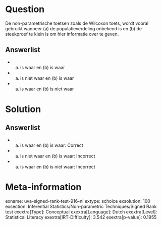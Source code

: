 Question
========

De non-parametrische toetsen zoals de Wilcoxon toets, wordt vooral
gebruikt wanneer (a) de populatieverdeling onbekend is en (b) de
steekproef te klein is om hier informatie over te geven.

Answerlist
----------

* (a) is waar en (b) is waar
* (a) is niet waar en (b) is waar
* (a) is waar en (b) is niet waar

Solution
========

Answerlist
----------

* (a) is waar en (b) is waar: Correct
* (a) is niet waar en (b) is waar: Incorrect
* (a) is waar en (b) is niet waar: Incorrect

Meta-information
================
exname: uva-signed-rank-test-916-nl
extype: schoice
exsolution: 100
exsection: Inferential Statistics/Non-parametric Techniques/Signed Rank test
exextra[Type]: Conceptual
exextra[Language]: Dutch
exextra[Level]: Statistical Literacy
exextra[IRT-Difficulty]: 3.542
exextra[p-value]: 0.1955
